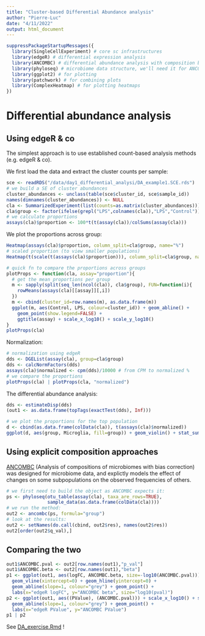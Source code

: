 ```yaml
---
title: "Cluster-based Differential Abundance analysis"
author: "Pierre-Luc"
date: "4/11/2022"
output: html_document
---
```


```r
suppressPackageStartupMessages({
  library(SingleCellExperiment) # core sc infrastructures
  library(edgeR) # differential expression analysis
  library(ANCOMBC) # differential abundance analysis with composition bias
  library(phyloseq) # microbiome data structure, we'll need it for ANCOMBC
  library(ggplot2) # for plotting
  library(patchwork) # for combining plots
  library(ComplexHeatmap) # for plotting heatmaps
})
```

# Differential abundance analysis

## Using edgeR & co

The simplest approach is to use established count-based analysis methods (e.g. edgeR \& co).

We first load the data and extract the cluster counts per sample:

```r
sce <- readRDS("/data/day1_differential_analysi/DA_example1.SCE.rds")
# we build a SE of cluster abundances
cluster_abundances <- unclass(table(sce$cluster_id, sce$sample_id))
names(dimnames(cluster_abundances)) <- NULL
cla <- SummarizedExperiment(list(counts=as.matrix(cluster_abundances)))
cla$group <- factor(ifelse(grepl("LPS",colnames(cla)),"LPS","Control"))
# we calculate proportions
assays(cla)$proportion <- 100*t(t(assay(cla))/colSums(assay(cla)))
```

We plot the proportions across group:

```r
Heatmap(assays(cla)$proportion, column_split=cla$group, name="%")
# scaled proportion (to view smaller populations)
Heatmap(t(scale(t(assays(cla)$proportion))), column_split=cla$group, name="scaled %")
```


```r
# quick fn to compare the proportions across groups
plotProps <- function(cla, assay="proportion"){
  # get the mean proportions per group
  m <- sapply(split(seq_len(ncol(cla)), cla$group), FUN=function(i){
    rowMeans(assays(cla)[[assay]][,i])
  })
  m <- cbind(cluster_id=row.names(m), as.data.frame(m))
  ggplot(m, aes(Control, LPS, colour=cluster_id)) + geom_abline() + 
    geom_point(show.legend=FALSE) + 
    ggtitle(assay) + scale_x_log10() + scale_y_log10()
}
plotProps(cla)
```

Normalization:

```r
# normalization using edgeR
dds <- DGEList(assay(cla), group=cla$group)
dds <- calcNormFactors(dds)
assays(cla)$normalized <- cpm(dds)/10000 # from CPM to normalized %
# we compare the proportions
plotProps(cla) | plotProps(cla, "normalized")
```

The differential abundance analysis:

```r
dds <- estimateDisp(dds)
(out1 <- as.data.frame(topTags(exactTest(dds), Inf)))
```


```r
# we plot the proportions for the top population
d <- cbind(as.data.frame(colData(cla)), t(assays(cla)$normalized))
ggplot(d, aes(group, Microglia, fill=group)) + geom_violin() + stat_summary()
```


## Using explicit composition approaches

[ANCOMBC](https://bioconductor.org/packages/release/bioc/html/ANCOMBC.html)
(Analysis of compositions of microbiomes with bias correction) was
designed for microbiome data, and explictly models the effect of changes on some
subpopulations on the observed frequencies of others.

```r
# we first need to build the object as ANCOMBC expects it:
ps <- phyloseq(otu_table(assay(cla), taxa_are_rows=TRUE),
               sample_data(as.data.frame(colData(cla))))
# we run the method:
out2 <- ancombc(ps, formula="group")
# look at the results:
out2 <- setNames(do.call(cbind, out2$res), names(out2$res))
out2[order(out2$q_val),]
```

## Comparing the two

```r
out1$ANCOMBC.pval <- out2[row.names(out1),"p_val"]
out1$ANCOMBC.beta <- out2[row.names(out1),"beta"]
p1 <- ggplot(out1, aes(logFC, ANCOMBC.beta, size=-log10(ANCOMBC.pval))) + 
  geom_vline(xintercept=0) + geom_hline(yintercept=0) +
  geom_abline(slope=1, colour="grey") + geom_point() +
  labs(x="edgeR logFC", y="ANCOMBC beta", size="log10(pval)")
p2 <- ggplot(out1, aes((PValue), (ANCOMBC.pval))) + scale_x_log10() + scale_y_log10() +
  geom_abline(slope=1, colour="grey") + geom_point() +
  labs(x="edgeR PValue", y="ANCOMBC PValue")
p1 | p2
```


See [DA_exercise.Rmd](DA_exercise.Rmd) !

